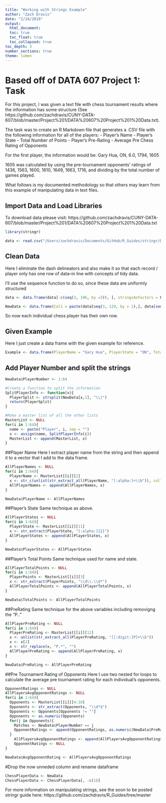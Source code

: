 ```yaml
---
title: "Working with Strings Example"
author: "Zach Dravis"
date: "2/24/2018"
output: 
  html_document:
  toc: true
  toc_float: true
  toc_collapsed: true
toc_depth: 3
number_sections: true
theme: lumen
---
```

# Based off of DATA 607 Project 1: Task
For this project, I was given a text file with chess tournament results where the information has some structure (See https://github.com/zachdravis/CUNY-DATA-607/blob/master/Project%201/DATA%20607%20Project%201%20Data.txt).

The task was to create an R Markdown file that generates a .CSV file with the following information for all of the players:
- Player’s Name
- Player’s State
- Total Number of Points
- Player’s Pre-Rating
- Average Pre Chess Rating of Opponents

For the first player, the information would be:
Gary Hua, ON, 6.0, 1794, 1605

1605 was calculated by using the pre-tournament opponents’ ratings of 1436, 1563, 1600, 1610, 1649, 1663, 1716, and
dividing by the total number of games played.

What follows is my documented methodology so that others may learn from this example of manipulating data in text files.

## Import Data and Load Libraries
To download data please visit: https://github.com/zachdravis/CUNY-DATA-607/blob/master/Project%201/DATA%20607%20Project%201%20Data.txt
```r
library(stringr)

data <- read.csv("/Users/zachdravis/Documents/GitHub/R_Guides/stringr/DATA 607 Project 1 Data.txt")
```

## Clean Data
Here I eliminate the dash delineators and also make it so that each record / player only has one row of data--in line with concepts of tidy data.

I'll use the sequence function to do so, since these data are uniformly structured
```r
data <- data.frame(data[-c(seq(3, 196, by =3)), ], stringsAsFactors = F)

NewData <- data.frame(Col1 = paste(data[seq(3, 129, by = 2),], data[seq(4,130, by = 2),], sep=""), stringsAsFactors = F)
```

So now each individual chess player has their own row.

## Given Example
Here I just create a data frame with the given example for reference.
```r
Example <- data.frame(PlayerName = "Gary Hua", PlayerState = "ON", TotalPoints = 6.0, PreRating = 1794, AvgPreChessRatingOfOpponents = 1605)
```

## Add Player Number and split the strings
```r
NewData$PlayerNumber <- 1:64

#Create a function to split the information
SplitPlayerInfo <- function(x){
  PlayerSplit <- strsplit(NewData[x,1], "\\|")
  return(PlayerSplit)
}

#Make a master list of all the other lists
MasterList <- NULL
for(i in 1:64){
  name <- paste("Player", i, sep = "")
  x <- assign(name, SplitPlayerInfo(i))
  MasterList <- append(MasterList, x)
}

```

##Player Name
Here I extract player name from the string and then append it to a vector that I add to the data frame.
```r
AllPlayerNames <- NULL
for(i in 1:64){
  PlayerName <- MasterList[[i]][2]
  x <- str_c(unlist(str_extract_all(PlayerName, "[:alpha:]+\\b")), collapse = " ")
  AllPlayerNames <- append(AllPlayerNames, x)
}

NewData$PlayerName <- AllPlayerNames
```

##Player's State
Same technique as above.
```r
AllPlayerStates <- NULL
for(i in 1:64){
  PlayerState <- MasterList[[i]][11]
  x <- str_extract(PlayerState, "[:alpha:]{2}")
  AllPlayerStates <- append(AllPlayerStates, x)
}

NewData$PlayerStates <- AllPlayerStates
```

##Player's Total Points
Same technique used for name and state.
```r
AllPlayerTotalPoints <- NULL
for(i in 1:64){
  PlayerPoints <- MasterList[[i]][3]
  x <- str_extract(PlayerPoints, "\\d\\.\\d*")
  AllPlayerTotalPoints <- append(AllPlayerTotalPoints, x)
}

NewData$TotalPoints <- AllPlayerTotalPoints
```

##PreRating
Same technique for the above variables including removigng the "P.."
```r
AllPlayerPreRating <- NULL
for(i in 1:64){
  PlayerPreRating <- MasterList[[i]][12]
  x <- unlist(str_extract_all(PlayerPreRating, "[[:digit:]P]+\\b"))
  x <- x[2]
  x <- str_replace(x, "P.*", "")
  AllPlayerPreRating <- append(AllPlayerPreRating, x)
}

NewData$PreRating <- AllPlayerPreRating
```

##Pre Tournament Rating of Opponents
Here I use two nested for loops to calculate the average pre tournament rating for each individual's opponents.
```r
OpponentRatings <- NULL
AllPlayersAvgOpponentRatings <- NULL
for(i in 1:64){
  Opponents <- MasterList[[i]][4:10]
  Opponents <- str_extract(Opponents, "\\d*$")
  Opponents <- Opponents[Opponents != ""]
  Opponents <- as.numeric(Opponents)
  for(j in Opponents){
    Matches <- NewData$PlayerNumber == j
    OpponentRatings <- append(OpponentRatings, as.numeric(NewData$PreRating[Matches]))
  }
    AllPlayersAvgOpponentRatings <- append(AllPlayersAvgOpponentRatings, (sum(OpponentRatings) / length(OpponentRatings)))
    OpponentRatings <- NULL
}

NewData$AvgOpponentRating <- AllPlayersAvgOpponentRatings
```

#Drop the now unneded column and rename dataframe
```r
ChessPlayerData <- NewData
ChessPlayerData <- ChessPlayerData[, -c(1)]
```

For more information on manipulating strings, see the soon to be posted stringr guide here: https://github.com/zachdravis/R_Guides/tree/master